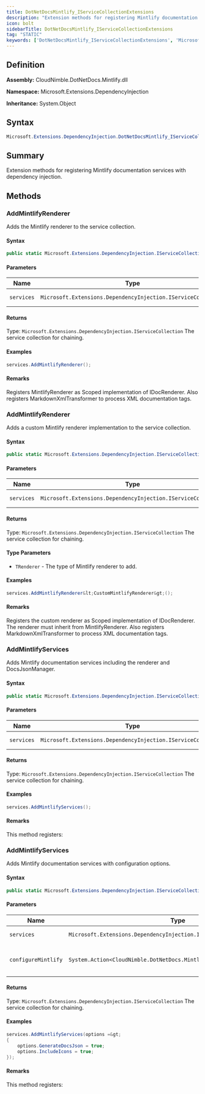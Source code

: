 ```yaml
---
title: DotNetDocsMintlify_IServiceCollectionExtensions
description: "Extension methods for registering Mintlify documentation services with dependency injection."
icon: bolt
sidebarTitle: DotNetDocsMintlify_IServiceCollectionExtensions
tag: "STATIC"
keywords: ['DotNetDocsMintlify_IServiceCollectionExtensions', 'Microsoft.Extensions.DependencyInjection.DotNetDocsMintlify_IServiceCollectionExtensions', 'Microsoft.Extensions.DependencyInjection', 'class', 'System.Object']
---
```


## Definition

**Assembly:** CloudNimble.DotNetDocs.Mintlify.dll

**Namespace:** Microsoft.Extensions.DependencyInjection

**Inheritance:** System.Object

## Syntax

```csharp
Microsoft.Extensions.DependencyInjection.DotNetDocsMintlify_IServiceCollectionExtensions
```

## Summary

Extension methods for registering Mintlify documentation services with dependency injection.

## Methods

### AddMintlifyRenderer

Adds the Mintlify renderer to the service collection.

#### Syntax

```csharp
public static Microsoft.Extensions.DependencyInjection.IServiceCollection AddMintlifyRenderer(Microsoft.Extensions.DependencyInjection.IServiceCollection services)
```

#### Parameters

| Name | Type | Description |
|------|------|-------------|
| `services` | `Microsoft.Extensions.DependencyInjection.IServiceCollection` | The service collection. |

#### Returns

Type: `Microsoft.Extensions.DependencyInjection.IServiceCollection`
The service collection for chaining.

#### Examples

```csharp
services.AddMintlifyRenderer();
```

#### Remarks

Registers MintlifyRenderer as Scoped implementation of IDocRenderer.
            Also registers MarkdownXmlTransformer to process XML documentation tags.

### AddMintlifyRenderer

Adds a custom Mintlify renderer implementation to the service collection.

#### Syntax

```csharp
public static Microsoft.Extensions.DependencyInjection.IServiceCollection AddMintlifyRenderer<TRenderer>(Microsoft.Extensions.DependencyInjection.IServiceCollection services) where TRenderer : CloudNimble.DotNetDocs.Mintlify.MintlifyRenderer
```

#### Parameters

| Name | Type | Description |
|------|------|-------------|
| `services` | `Microsoft.Extensions.DependencyInjection.IServiceCollection` | The service collection. |

#### Returns

Type: `Microsoft.Extensions.DependencyInjection.IServiceCollection`
The service collection for chaining.

#### Type Parameters

- `TRenderer` - The type of Mintlify renderer to add.

#### Examples

```csharp
services.AddMintlifyRenderer&lt;CustomMintlifyRenderer&gt;();
```

#### Remarks

Registers the custom renderer as Scoped implementation of IDocRenderer.
            The renderer must inherit from MintlifyRenderer.
            Also registers MarkdownXmlTransformer to process XML documentation tags.

### AddMintlifyServices

Adds Mintlify documentation services including the renderer and DocsJsonManager.

#### Syntax

```csharp
public static Microsoft.Extensions.DependencyInjection.IServiceCollection AddMintlifyServices(Microsoft.Extensions.DependencyInjection.IServiceCollection services)
```

#### Parameters

| Name | Type | Description |
|------|------|-------------|
| `services` | `Microsoft.Extensions.DependencyInjection.IServiceCollection` | The service collection. |

#### Returns

Type: `Microsoft.Extensions.DependencyInjection.IServiceCollection`
The service collection for chaining.

#### Examples

```csharp
services.AddMintlifyServices();
```

#### Remarks



This method registers:




### AddMintlifyServices

Adds Mintlify documentation services with configuration options.

#### Syntax

```csharp
public static Microsoft.Extensions.DependencyInjection.IServiceCollection AddMintlifyServices(Microsoft.Extensions.DependencyInjection.IServiceCollection services, System.Action<CloudNimble.DotNetDocs.Mintlify.MintlifyRendererOptions> configureMintlify)
```

#### Parameters

| Name | Type | Description |
|------|------|-------------|
| `services` | `Microsoft.Extensions.DependencyInjection.IServiceCollection` | The service collection. |
| `configureMintlify` | `System.Action<CloudNimble.DotNetDocs.Mintlify.MintlifyRendererOptions>` | Action to configure Mintlify options. |

#### Returns

Type: `Microsoft.Extensions.DependencyInjection.IServiceCollection`
The service collection for chaining.

#### Examples

```csharp
services.AddMintlifyServices(options =&gt;
{
    options.GenerateDocsJson = true;
    options.IncludeIcons = true;
});
```

#### Remarks



This method registers:





